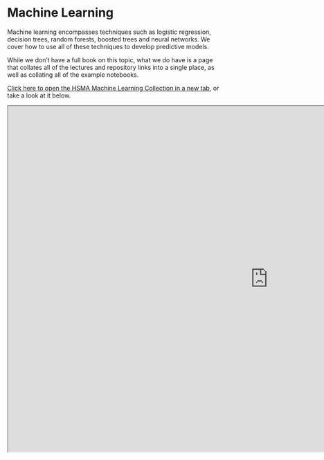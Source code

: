 # Machine Learning

Machine learning encompasses techniques such as logistic regression, decision trees, random forests, boosted trees and neural networks.
We cover how to use all of these techniques to develop predictive models.

While we don't have a full book on this topic, what we do have is a page that collates all of the lectures and repository links into a single place, as well as collating all of the example notebooks.

[Click here to open the HSMA Machine Learning Collection in a new tab](https://hsma-programme.github.io/h6_module4_notebooks/){target="_blank"}, or take a look at it below.

```{=html}
<iframe width="1200" height="800" src="https://hsma-programme.github.io/h6_module4_notebooks/" title="HSMA - Machine Learning Collection"></iframe>
```

